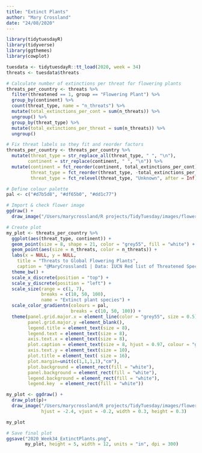 ```yaml
---
title: "Extinct Plants"
author: "Mary Crossland"
date: "24/08/2020"
---
```


```r

library(tidytuesdayR)
library(tidyverse)
library(ggthemes)
library(cowplot)

```

```r

tuesdata <- tidytuesdayR::tt_load(2020, week = 34)
threats <- tuesdata$threats

```

```r

# Calculate number of extinctions per threat for flowering plants
threats_per_country <- threats %>% 
  filter(threatened == 1, group == "Flowering Plant") %>% 
  group_by(continent) %>% 
  count(threat_type, name = "n_threats") %>% 
  mutate(total_extinctions_per_cont = sum(n_threats)) %>% 
  ungroup() %>% 
  group_by(threat_type) %>% 
  mutate(total_extinctions_per_threat = sum(n_threats)) %>% 
  ungroup() 

# Fix threat labels so they fit and reorder factors
threats_per_country <- threats_per_country %>%
  mutate(threat_type = str_replace_all(threat_type, " ", "\n"),
        continent = str_replace(continent, " ", "\n")) %>%
  mutate(continent = fct_reorder(continent, total_extinctions_per_cont),
         threat_type = fct_reorder(threat_type, -total_extinctions_per_threat),
         threat_type = fct_relevel(threat_type, "Unknown", after = Inf))

```

```r

# Define colour palette
pal <- c("#d7b5d8", "#df65b0", "#dd1c77")

# Import & check flower image
ggdraw() +
  draw_image("/Users/marycrossland/R projects/TidyTuesday/images/flowers.png") 

# Create plot
my_plot <- threats_per_country %>% 
  ggplot(aes(threat_type, continent)) +
  geom_point(size = 8, shape = 21, color = "grey55", fill = "white") +
  geom_point(aes(size = n_threats, color = n_threats)) +
  labs(x = NULL, y = NULL,
    title = "Threats to Global Flowering Plants",
    caption = "@MaryCrossland1 | Data: IUCN Red list of Threatened Species (Version 2020-1) | #TidyTuesday ") +
  theme_bw() +
  scale_x_discrete(position = "top") +
  scale_y_discrete(position = "left") +
  scale_size(range = c(1, 7),
             breaks = c(10, 50, 100),
             name = "Extinct plant species") +
  scale_color_gradientn(colours = pal, 
                        breaks = c(10, 50, 100)) +
  theme(panel.grid.major.x = element_line(color = "grey55", size = 0.5),
        panel.grid.major.y =element_blank(),
        legend.title = element_text(size = 8),
        legend.text = element_text(size = 8),
        axis.text.x = element_text(size = 8), 
        plot.caption = element_text(size = 8, hjust = 0.97, colour = "grey55"),
        axis.text.y = element_text(size = 10),
        plot.title = element_text( size = 16),
        plot.margin=unit(c(1,1,1,1),"cm"),
        plot.background = element_rect(fill = "white"),
        panel.background = element_rect(fill = "white"),
        legend.background = element_rect(fill = "white"),
        legend.key  = element_rect(fill = "white"))

my_plot <- ggdraw() +
  draw_plot(p)+
  draw_image("/Users/marycrossland/R projects/TidyTuesday/images/flowers.png",
             hjust = -2.4, vjust = -0.2, width = 0.3, height = 0.3) 

my_plot

# Save final plot
ggsave("2020_Week34_ExtinctPlants.png",
       my_plot, height = 5, width = 12, units = "in", dpi = 300)

```

